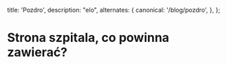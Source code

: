 
  title: 'Pozdro',
  description: "elo",
  alternates: {
    canonical: '/blog/pozdro',
  },
};

# Strona szpitala, co powinna zawierać?